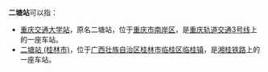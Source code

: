 '''二塘站'''可以指：
* [[重庆交通大学站|重庆交通大学站]]，原名二塘站，位于[[重庆市|重庆市]][[南岸区|南岸区]]，是[[重庆轨道交通|重庆轨道交通]][[重庆轨道交通3号线|3号线]]上的一座车站。
* [[二塘站_(湘桂铁路)|二塘站 (桂林市)]]，位于[[广西壮族自治区|广西壮族自治区]][[桂林市|桂林市]][[临桂区|临桂区]][[临桂镇|临桂镇]]，是[[湘桂铁路|湘桂铁路]]上的一座车站。

{{disambig|Cat=三字车站名消歧义|ErTang}}